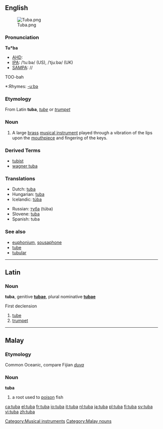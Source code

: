 {{see|túba}}

{{wikipedia}}
==English==
[[Image:Tuba.png|thumb]]
===Pronunciation===
'''Tu*ba'''
*[[AHD]]:
*[[IPA]]: /ˈtuːbə/ (US), /ˈtjuːbə/ (UK)
*[[SAMPA]]: //
TOO-bah
*:Rhymes: [[Rhymes:English:-uːbə|-uːbə]]

===Etymology===
From Latin '''tuba''', ''[[tube]]'' or ''[[trumpet]]''

===Noun===
{{en-noun}}

# A large [[brass]] [[musical instrument]] played through a vibration of the lips upon the [[mouthpiece]] and fingering of the keys.

===Derived Terms===
*[[tubist]]
*[[wagner tuba]]

===Translations===
{{top}}
*Dutch: [[#Dutch|tuba]] {{m}}
*Hungarian: [[#Hungarian|tuba]]
*Icelandic: [[túba]] {{f}}
{{mid}}
*Russian: [[туба]] (túba) {{f}}
*Slovene: [[tuba]] {{f}}
*Spanish: tuba {{f}}
{{bottom}}

===See also===
* [[euphonium]], [[sousaphone]]
* [[tube]]
* [[tubular]]

----

==Latin==
===Noun===
'''tuba''', genitive '''[[tubae]]''', plural nominative '''[[tubae]]'''

First declension

# [[tube]]
# [[trumpet]]

----

==Malay==
===Etymology===
Common Oceanic, compare Fijian ''[[duva]]''
===Noun===
'''tuba'''

# a root used to [[poison]] fish

[[Category:Musical instruments]]
[[Category:Malay nouns]]

[[ca:tuba]]
[[el:tuba]]
[[fr:tuba]]
[[io:tuba]]
[[it:tuba]]
[[nl:tuba]]
[[ja:tuba]]
[[pl:tuba]]
[[fi:tuba]]
[[sv:tuba]]
[[vi:tuba]]
[[zh:tuba]]